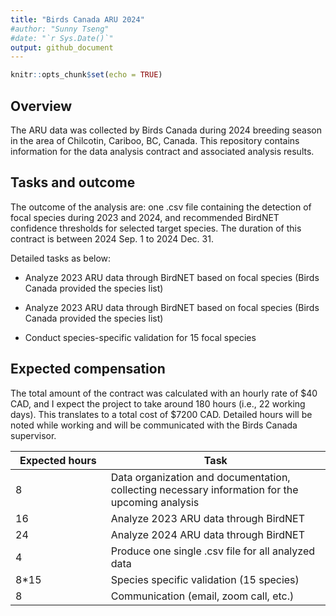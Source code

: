 ```yaml
---
title: "Birds Canada ARU 2024"
#author: "Sunny Tseng"
#date: "`r Sys.Date()`"
output: github_document
---
```


```r
knitr::opts_chunk$set(echo = TRUE)
```

## Overview

The ARU data was collected by Birds Canada during 2024 breeding season in the area of Chilcotin, Cariboo, BC, Canada. This repository contains information for the data analysis contract and associated analysis results.

## Tasks and outcome

The outcome of the analysis are: one .csv file containing the detection of focal species during 2023 and 2024, and recommended BirdNET confidence thresholds for selected target species. The duration of this contract is between 2024 Sep. 1 to 2024 Dec. 31.

Detailed tasks as below:

-   Analyze 2023 ARU data through BirdNET based on focal species (Birds Canada provided the species list)

-   Analyze 2023 ARU data through BirdNET based on focal species (Birds Canada provided the species list)

-   Conduct species-specific validation for 15 focal species

## Expected compensation

The total amount of the contract was calculated with an hourly rate of \$40 CAD, and I expect the project to take around 180 hours (i.e., 22 working days). This translates to a total cost of \$7200 CAD. Detailed hours will be noted while working and will be communicated with the Birds Canada supervisor.

| Expected hours | Task                                                                                            |
|----------------------|--------------------------------------------------|
| 8              | Data organization and documentation, collecting necessary information for the upcoming analysis |
| 16             | Analyze 2023 ARU data through BirdNET                                                           |
| 24             | Analyze 2024 ARU data through BirdNET                                                           |
| 4              | Produce one single .csv file for all analyzed data                                              |
| 8\*15          | Species specific validation (15 species)                                                        |
| 8              | Communication (email, zoom call, etc.)                                                          |
